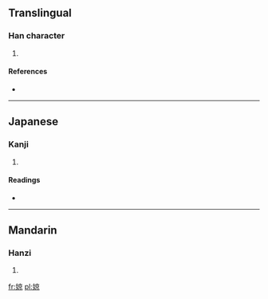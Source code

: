 ==Translingual==

===Han character===
{{Han char|rn=38|rad=女|as=08|sn=11|four=4049<sub>6</sub>|canj=女卜口火 (VYRF)|ids=⿰[[女]][[京]]}}

# {{defn|Han|sort=女08}}

====References====
* {{Han ref|kx=0265.020|dkj=06420|hdz=21060.160|uh=5A5B|ud=23131|bh=D4E1|bd=54497}}

----

==Japanese==

===Kanji===
{{ja-kanji|grade=|rs=女08}}

# {{defn|lang=ja|sort=女08}}

====Readings====
* {{ja-readings|on=[[けい]] (kei), [[きょう]] (kyō)|kun=}}

----

==Mandarin==

===Hanzi===
{{cmn-hanzi|pin=[[jīng]] ([[jing1]])|wg=ching<sup>1</sup>}}

# {{defn|lang=cmn|sort=女08}}

[[fr:婛]]
[[pl:婛]]